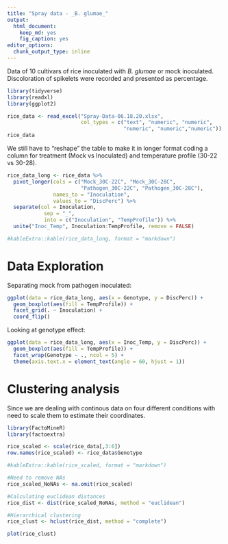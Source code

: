 ```yaml
---
title: "Spray data - _B. glumae_"
output:
  html_document: 
    keep_md: yes
    fig_caption: yes
editor_options: 
  chunk_output_type: inline
---
```


Data of 10 cultivars of rice inoculated with _B. glumae_ or mock inoculated.  Discoloration of spikelets were recorded and presented as percentage.

```r
library(tidyverse)
library(readxl)
library(ggplot2)
```


```r
rice_data <- read_excel("Spray-Data-06.18.20.xlsx", 
                        col_types = c("text", "numeric", "numeric",
                                      "numeric", "numeric","numeric"))
rice_data
```

We still have to "reshape" the table to make it in longer format coding a column for treatment (Mock vs Inoculated) and temperature profile (30-22 vs 30-28).

```r
rice_data_long <- rice_data %>% 
  pivot_longer(cols = c("Mock_30C-22C", "Mock_30C-28C", 
                        "Pathogen_30C-22C", "Pathogen_30C-28C"),
               names_to = "Inoculation", 
               values_to = "DiscPerc") %>%
  separate(col = Inoculation, 
            sep = "_",
            into = c("Inoculation", "TempProfile")) %>% 
  unite("Inoc_Temp", Inoculation:TempProfile, remove = FALSE)

#kableExtra::kable(rice_data_long, format = "markdown")
```

# Data Exploration
 
Separating mock from pathogen inoculated:

```r
ggplot(data = rice_data_long, aes(x = Genotype, y = DiscPerc)) +
  geom_boxplot(aes(fill = TempProfile)) +
  facet_grid(. ~ Inoculation) +
  coord_flip()
```

Looking at genotype effect:

```r
ggplot(data = rice_data_long, aes(x = Inoc_Temp, y = DiscPerc)) +
  geom_boxplot(aes(fill = TempProfile)) +
  facet_wrap(Genotype ~ ., ncol = 5) +
  theme(axis.text.x = element_text(angle = 60, hjust = 1))
```

# Clustering analysis

Since we are dealing with continous data on four different conditions with need to scale them to estimate
their coordinates.
```r
library(FactoMineR)
library(factoextra)

rice_scaled <- scale(rice_data[,3:6])
row.names(rice_scaled) <- rice_data$Genotype

#kableExtra::kable(rice_scaled, format = "markdown")

#Need to remove NAs
rice_scaled_NoNAs <- na.omit(rice_scaled)

#Calculating euclidean distances
rice_dist <- dist(rice_scaled_NoNAs, method = "euclidean")

#Hierarchical clustering
rice_clust <- hclust(rice_dist, method = "complete")

plot(rice_clust)
```

